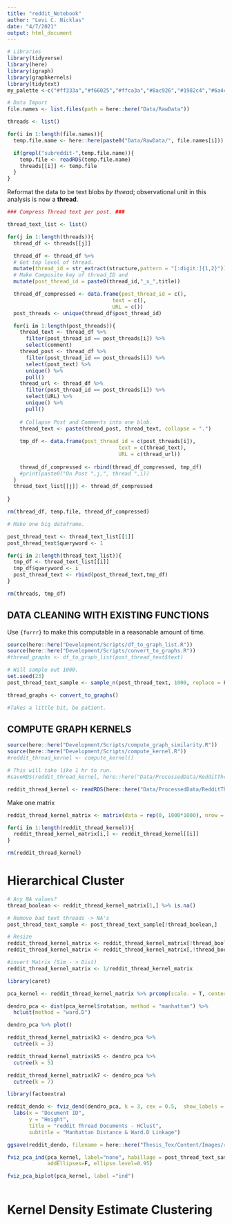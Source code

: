 ```yaml
---
title: "reddit_Notebook"
author: "Levi C. Nicklas"
date: "4/7/2021"
output: html_document
---
```


```r
# Libraries
library(tidyverse)
library(here)
library(igraph)
library(graphkernels)
library(tidytext)
my_palette <-c("#ff333a","#f66025","#ffca3a","#8ac926","#1982c4","#6a4c93","#4b1592")

# Data Import
file.names <- list.files(path = here::here("Data/RawData"))

threads <- list()

for(i in 1:length(file.names)){
  temp.file.name <- here::here(paste0("Data/RawData/", file.names[i]))

  if(grepl("subreddit-",temp.file.name)){
    temp.file <- readRDS(temp.file.name)
    threads[[i]] <- temp.file
  }
}
```

Reformat the data to be text blobs _by thread_; observational unit in this analysis is now a **thread**.

```r
### Compress Thread text per post. ###

thread_text_list <- list()

for(j in 1:length(threads)){
  thread_df <- threads[[j]] 

  thread_df <- thread_df %>% 
  # Get top level of thread.
  mutate(thread_id = str_extract(structure,pattern = "[:digit:]{1,2}")) %>% 
  # Make Composite key of thread_ID and 
  mutate(post_thread_id = paste0(thread_id,"_x_",title)) 

  thread_df_compressed <- data.frame(post_thread_id = c(),
                                  text = c(),
                                  URL = c())
  post_threads <- unique(thread_df$post_thread_id)

  for(i in 1:length(post_threads)){
    thread_text <- thread_df %>% 
      filter(post_thread_id == post_threads[i]) %>% 
      select(comment) 
    thread_post <- thread_df %>% 
      filter(post_thread_id == post_threads[i]) %>% 
      select(post_text) %>% 
      unique() %>% 
      pull()
    thread_url <- thread_df %>% 
      filter(post_thread_id == post_threads[i]) %>% 
      select(URL) %>% 
      unique() %>% 
      pull()
    
    # Collapse Post and Comments into one blob.
    thread_text <- paste(thread_post, thread_text, collapse = ".")
    
    tmp_df <- data.frame(post_thread_id = c(post_threads[i]),
                                    text = c(thread_text),
                                    URL = c(thread_url))
    
    thread_df_compressed <- rbind(thread_df_compressed, tmp_df)
    #print(paste0("On Post ",j,", thread ",i))
  }
  thread_text_list[[j]] <- thread_df_compressed
  
}

rm(thread_df, temp.file, thread_df_compressed)
```


```r
# Make one big dataframe.

post_thread_text <- thread_text_list[[1]]
post_thread_text$queryword <- 1

for(i in 2:length(thread_text_list)){
  tmp_df <- thread_text_list[[i]]
  tmp_df$queryword <- i
  post_thread_text <- rbind(post_thread_text,tmp_df)
}

rm(threads, tmp_df)
```


## DATA CLEANING WITH EXISTING FUNCTIONS ##

Use `{furrr}` to make this computable in a reasonable amount of time.
```r
source(here::here("Development/Scripts/df_to_graph_list.R"))
source(here::here("Development/Scripts/convert_to_graphs.R"))
#thread_graphs <- df_to_graph_list(post_thread_text$text)

# Will sample out 1000.
set.seed(23)
post_thread_text_sample <- sample_n(post_thread_text, 1000, replace = F)

thread_graphs <- convert_to_graphs()

#Takes a little bit, be patient.
```

## COMPUTE GRAPH KERNELS ##

```r
source(here::here("Development/Scripts/compute_graph_similarity.R"))
source(here::here("Development/Scripts/compute_kernel.R"))
#reddit_thread_kernel <- compute_kernel()

# This will take like 1 hr to run.
#saveRDS(reddit_thread_kernel, here::here("Data/ProcessedData/RedditThreadKerenel1000.RDS"))

reddit_thread_kernel <- readRDS(here::here("Data/ProcessedData/RedditThreadKerenel1000.RDS"))
```

Make one matrix

```r
reddit_thread_kernel_matrix <- matrix(data = rep(0, 1000*1000), nrow = 1000)

for(i in 1:length(reddit_thread_kernel)){
  reddit_thread_kernel_matrix[i,] <- reddit_thread_kernel[[i]]
}

rm(reddit_thread_kernel)
```

# Hierarchical Cluster

```r
# Any NA values?
thread_boolean <- reddit_thread_kernel_matrix[1,] %>% is.na() 

# Remove bad text threads -> NA's
post_thread_text_sample <- post_thread_text_sample[!thread_boolean,]

# Resize
reddit_thread_kernel_matrix <- reddit_thread_kernel_matrix[!thread_boolean,]
reddit_thread_kernel_matrix <- reddit_thread_kernel_matrix[,!thread_boolean]

#invert Matrix (Sim - > Dist)
reddit_thread_kernel_matrix <- 1/reddit_thread_kernel_matrix

library(caret)

pca_kernel <- reddit_thread_kernel_matrix %>% prcomp(scale. = T, center = T)

dendro_pca <- dist(pca_kernel$rotation, method = "manhattan") %>% 
  hclust(method = "ward.D")

dendro_pca %>% plot()

reddit_thread_kernel_matrix$k3 <- dendro_pca %>% 
  cutree(k = 3)

reddit_thread_kernel_matrix$k5 <- dendro_pca %>% 
  cutree(k = 5)

reddit_thread_kernel_matrix$k7 <- dendro_pca %>% 
  cutree(k = 7)

```

```r
library(factoextra)

reddit_dendo <- fviz_dend(dendro_pca, k = 3, cex = 0.5,  show_labels = F, k_colors = my_palette) +
  labs(x = "Document ID",
       y = "Height",
       title = "reddit Thread Documents - HClust",
       subtitle = "Manhattan Distance & Ward.D Linkage")

ggsave(reddit_dendo, filename = here::here("Thesis_Tex/Content/Images/reddit_dendo.png"))
```

```r
fviz_pca_ind(pca_kernel, label="none", habillage = post_thread_text_sample$k3,
             addEllipses=F, ellipse.level=0.95)
```


```r
fviz_pca_biplot(pca_kernel, label ="ind")
```

```r


```


# Kernel Density Estimate Clustering

